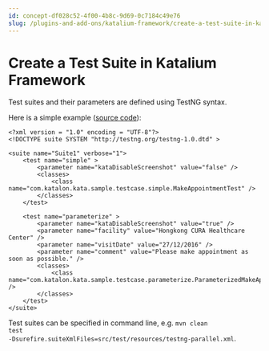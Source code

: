 ```yaml
---
id: concept-df028c52-4f00-4b8c-9d69-0c7184c49e76
slug: /plugins-and-add-ons/katalium-framework/create-a-test-suite-in-katalium-framework
---
```


# Create a Test Suite in Katalium Framework

Test suites and their parameters are defined using TestNG syntax.

Here is a simple example \([source code](https://github.com/katalon-studio/katalium-sample/blob/master/src/test/resources/testng.xml)\):

```
<?xml version = "1.0" encoding = "UTF-8"?>
<!DOCTYPE suite SYSTEM "http://testng.org/testng-1.0.dtd" >

<suite name="Suite1" verbose="1">
    <test name="simple" >
        <parameter name="kataDisableScreenshot" value="false" />
        <classes>
            <class name="com.katalon.kata.sample.testcase.simple.MakeAppointmentTest" />
        </classes>
    </test>

    <test name="parameterize" >
        <parameter name="kataDisableScreenshot" value="true" />
        <parameter name="facility" value="Hongkong CURA Healthcare Center" />
        <parameter name="visitDate" value="27/12/2016" />
        <parameter name="comment" value="Please make appointment as soon as possible." />
        <classes>
            <class name="com.katalon.kata.sample.testcase.parameterize.ParameterizedMakeAppointmentTest" />
        </classes>
    </test>
</suite>

```

Test suites can be specified in command line, e.g. <code>mvn clean test -Dsurefire.suiteXmlFiles=src/test/resources/testng-parallel.xml</code>.